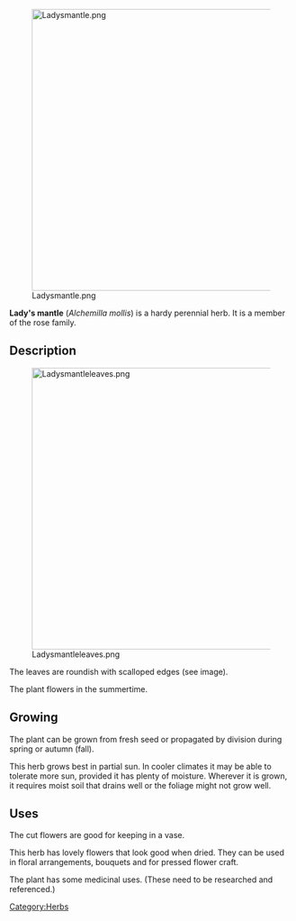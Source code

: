 [[File:Ladysmantle.png|center|500px]]

'''Lady's mantle''' (''Alchemilla mollis'') is a hardy perennial herb. It is a member of the rose family.

== Description==

[[File:Ladysmantleleaves.png|center|500px]]

The leaves are roundish with scalloped edges (see image).

The plant flowers in the summertime.

== Growing ==

The plant can be grown from fresh seed or propagated by division during spring or autumn (fall).

This herb grows best in partial sun. In cooler climates it may be able to tolerate more sun, provided it has plenty of moisture. Wherever it is grown, it requires moist soil that drains well or the foliage might not grow well.

== Uses ==

The cut flowers are good for keeping in a vase.

This herb has lovely flowers that look good when dried. They can be used in floral arrangements, bouquets and for pressed flower craft.

The plant has some medicinal uses. (These need to be researched and referenced.)



[[Category:Herbs]]